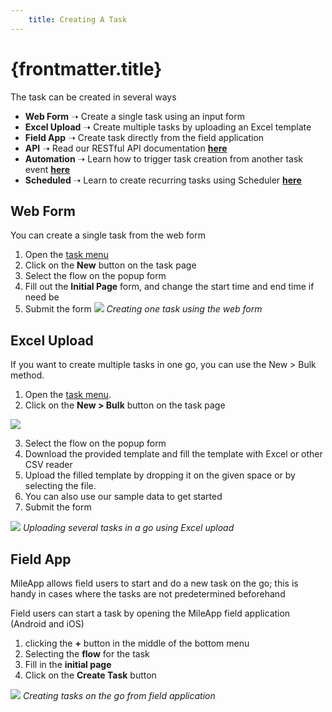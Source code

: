 ```yaml
---
    title: Creating A Task
---
```


# {frontmatter.title}

The task can be created in several ways
*   **Web Form** ➝ Create a single task using an input form
*   **Excel Upload** ➝ Create multiple tasks by uploading an Excel template
*   **Field App** ➝ Create task directly from the field application
*   **API** ➝ Read our RESTful API documentation [**here**](https://apidoc.mile.app/#/Task/task)
*   **Automation** ➝ Learn how to trigger task creation from another task event [**here**](https://doc.clickup.com/3837933/p/h/3n3zd-81962/aa00834626ae24f/3n3zd-83542)
*   **Scheduled** ➝ Learn to create recurring tasks using Scheduler [**here**](https://doc.clickup.com/3837933/p/h/3n3zd-81962/aa00834626ae24f/3n3zd-82702)

## Web Form
You can create a single task from the web form
1. Open the [task menu](https://web.mile.app/tasks/task)
2. Click on the **New** button on the task page
3. Select the flow on the popup form
4. Fill out the **Initial Page** form, and change the start time and end time if need be
5. Submit the form
![](https://t3837933.p.clickup-attachments.com/t3837933/a0b53839-37ba-4c82-b333-19b092bbeff3/image.png)
_Creating one task using the web form_
## Excel Upload
If you want to create multiple tasks in one go, you can use the New > Bulk method.

1. Open the [task menu](https://web.mile.app/tasks/task).
2. Click on the **New > Bulk** button on the task page

![](https://t3837933.p.clickup-attachments.com/t3837933/57bebb2c-3d0d-4806-a626-65475a9bfa3b/image.png)

3. Select the flow on the popup form
4. Download the provided template and fill the template with Excel or other CSV reader
5. Upload the filled template by dropping it on the given space or by selecting the file.
6. You can also use our sample data to get started
7. Submit the form

![](https://t3837933.p.clickup-attachments.com/t3837933/bb52faf2-68bf-4e4e-a7a6-1b3f24c96bc2/image.png)
_Uploading several tasks in a go using Excel upload_

## Field App
MileApp allows field users to start and do a new task on the go; this is handy in cases where the tasks are not predetermined beforehand

Field users can start a task by opening the MileApp field application (Android and iOS)

1. clicking the **+** button in the middle of the bottom menu
2. Selecting the **flow** for the task
3. Fill in the **initial page**
4. Click on the **Create Task** button

![](https://t3837933.p.clickup-attachments.com/t3837933/997bb634-74c9-47c5-b810-2991b5a7e05f/create_task_mob.png)
_Creating tasks on the go from field application_
